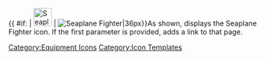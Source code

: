 {{ #if: {{{1|}}} | [[File:SeaplaneFighter.png|36px|link={{{1}}}]] | [[File:SeaplaneFighter.png|Seaplane Fighter|36px]]}}<noinclude>As shown, displays the Seaplane Fighter icon.  If the first parameter is provided, adds a link to that page.
[[Category:Equipment Icons]] [[Category:Icon Templates]]</noinclude>
